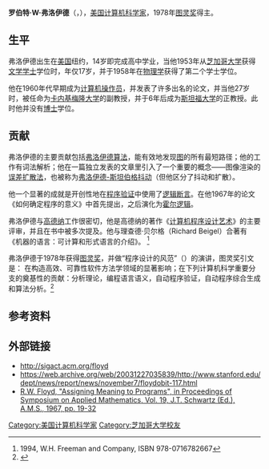 {{Infobox_Scientist
| name                    = Robert Floyd<br />罗伯特·弗洛伊德
| image                   =
| image_width             =
| caption                 =
| birth_date              = {{birth date|1936|6|8|mf=y}}
| birth_place             = {{USA}}[[纽约州|纽约州]][[纽约|纽约]]
| death_date              = {{death date and age|2001|9|25|1936|6|8|mf=y}}
| death_place             = {{USA}}[[加利福尼亚州|加利福尼亚州]][[斯坦福_(加利福尼亚州)|斯坦福]]
| residence               =
| citizenship             =
| nationality             = {{USA}}
| ethnicity               =
| field                   = [[计算机科学|计算机科学]]
| work_institution        = [[卡内基梅隆大学|卡内基梅隆大学]]<br>[[斯坦福大学|斯坦福大学]]
| alma_mater              =
| doctoral_advisor        =
| doctoral_students       =
| known_for               = [[弗洛伊德算法|弗洛伊德算法]]
| author_abbreviation_bot =
| author_abbreviation_zoo =
| prizes                  = [[图灵奖|图灵奖]]
| religion                =
| footnotes               =
}}
'''罗伯特·W·弗洛伊德'''（{{lang-en|'''Robert W. Floyd'''}}，{{bd|1936年|6月8日|2001年|9月25日}}），[[美国|美国]][[计算机科学家|计算机科学家]]，1978年[[图灵奖|图灵奖]]得主。

==生平==
弗洛伊德出生在[[美国|美国]]纽约，14岁即完成高中学业，当他1953年从[[芝加哥大学|芝加哥大学]]获得[[文学学士|文学学士]]学位时，年仅17岁，并于1958年在[[物理学|物理学]]获得了第二个学士学位。

他在1960年代早期成为[[计算机操作员|计算机操作员]]，并发表了许多出名的论文，并当他27岁时，被任命为[[卡内基梅隆大学|卡内基梅隆大学]]的副教授，并于6年后成为[[斯坦福大学|斯坦福大学]]的正教授。此时他并没有[[博士|博士]]学位。

==贡献==
弗洛伊德的主要贡献包括[[弗洛伊德算法|弗洛伊德算法]]，能有效地发现[[图论|图]]的所有最短路径；他的工作有词法解析；他在一篇独立发表的文章里引入了一个重要的概念——图像渲染的[[误差扩散法|误差扩散法]]，也被称为[[弗洛伊德-斯坦伯格抖动|弗洛伊德-斯坦伯格抖动]]（但他区分了抖动和扩散）。

他一个显著的成就是开创性地在[[形式验证|程序验证]]中使用了[[逻辑断言|逻辑断言]]。在他1967年的论文《如何确定程序的意义》{{lang|en|''Assigning Meanings to Programs''}}中首先提出，之后演化为[[霍尔逻辑|霍尔逻辑]]。

弗洛伊德与[[高德纳|高德纳]]工作很密切，他是高德纳的著作《[[计算机程序设计艺术|计算机程序设计艺术]]》的主要评审，并且在书中被多次提及。他与理查德·贝尔格（Richard Beigel）合著有《机器的语言：可计算和形式语言的介绍》{{lang|en|''The Language of Machines: an Introduction to Computability and Formal Languages''}}。  <ref>1994, W.H. Freeman and Company, ISBN 978-0716782667 </ref>

弗洛伊德于1978年获得[[图灵奖|图灵奖]]，并做“程序设计的风范”（{{lang|en|The Paradigms of Programming}}）的演讲，图灵奖引文是：
在构造高效、可靠性软件方法学领域的显著影响；在下列计算机科学重要分支的奠基性的贡献：分析理论，编程语言语义，自动程序验证，自动程序综合生成和算法分析。<ref>{{lang|en| "for having a clear influence on methodologies for the creation of efficient and reliable software, and for helping to found the following important subfields of computer science: the theory of parsing, the [semantics of programming languages, automatic program verification, automatic program synthesis, and analysis of algorithms".}} </ref>

== 参考资料 ==
{{reflist}}

== 外部链接 ==
* http://sigact.acm.org/floyd
* https://web.archive.org/web/20031227035839/http://www.stanford.edu/dept/news/report/news/november7/floydobit-117.html
* [https://web.archive.org/web/20081209122115/http://laser.cs.umass.edu/courses/cs521-621.Spr06/papers/Floyd.pdf R.W. Floyd, "Assigning Meaning to Programs", in Proceedings of Symposium on Applied Mathematics, Vol. 19, J.T. Schwartz (Ed.), A.M.S., 1967, pp. 19-32]

{{图灵奖}}

{{Authority control}}
{{DEFAULTSORT:Floyd, Robert}}
[[Category:美国计算机科学家|Category:美国计算机科学家]]
[[Category:芝加哥大学校友|Category:芝加哥大学校友]]